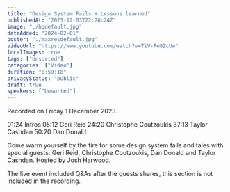 ```yaml
---
title: "Design System Fails + Lessons learned"
publishedAt: "2023-12-03T22:28:24Z"
image: "./hqdefault.jpg"
dateAdded: "2024-02-01"
poster: "./maxresdefault.jpg"
videoUrl: "https://www.youtube.com/watch?v=TiV-Fo8ZcUw"
localImages: true
tags: ["Unsorted"]
categories: ["Video"]
duration: "0:59:18"
privacyStatus: "public"
draft: true
speakers: ["Unsorted"]
---
```

Recorded on Friday 1 December 2023.

01:24 Intros
05:12 Geri Reid
24:20 Christophe Coutzoukis
37:13 Taylor Cashdan
50:20 Dan Donald

Come warm yourself by the fire for some design system fails and tales with special guests: Geri Reid, Christophe Coutzoukis, Dan Donald and Taylor Cashdan. Hosted by Josh Harwood.

The live event included Q&As after the guests shares, this section is not included in the recording.
